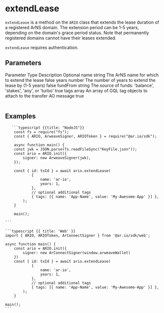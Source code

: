 
<HeroPattern />

# extendLease

`extendLease` is a method on the `ARIO` class that extends the lease duration of a registered ArNS domain. The extension period can be 1-5 years, depending on the domain's grace period status. Note that permanently registered domains cannot have their leases extended.

`extendLease` requires authentication.

## Parameters

<Table>
  <Table.Head>
    <Table.Row>
      <Table.Header>Parameter</Table.Header>
      <Table.Header>Type</Table.Header>
      <Table.Header>Description</Table.Header>
      <Table.Header>Optional</Table.Header>
    </Table.Row>
  </Table.Head>
  <Table.Body>
    <Table.Row>
      <Table.Cell className="font-semibold">name</Table.Cell>
      <Table.Cell>string</Table.Cell>
      <Table.Cell>The ArNS name for which to extend the lease</Table.Cell>
      <Table.Cell>false</Table.Cell>
    </Table.Row>
    <Table.Row>
      <Table.Cell className="font-semibold">years</Table.Cell>
      <Table.Cell>number</Table.Cell>
      <Table.Cell>
        The number of years to extend the lease by (1-5 years)
      </Table.Cell>
      <Table.Cell>false</Table.Cell>
    </Table.Row>
    <Table.Row>
      <Table.Cell className="font-semibold">fundFrom</Table.Cell>
      <Table.Cell>string</Table.Cell>
      <Table.Cell>
        The source of funds: 'balance', 'stakes', 'any', or 'turbo'
      </Table.Cell>
      <Table.Cell>true</Table.Cell>
    </Table.Row>
    <Table.Row>
      <Table.Cell className="font-semibold">tags</Table.Cell>
      <Table.Cell>array</Table.Cell>
      <Table.Cell>
        An array of GQL tag objects to attach to the transfer AO message
      </Table.Cell>
      <Table.Cell>true</Table.Cell>
    </Table.Row>
  </Table.Body>
</Table>

## Examples

<CodeGroup title="extendLease">

       ```typescript {{title: "NodeJS"}}
        const fs = require("fs");
        const { ARIO, ArweaveSigner, ARIOToken } = require("@ar.io/sdk");

        async function main() {
        const jwk = JSON.parse(fs.readFileSync("KeyFile.json"));
        const ario = ARIO.init({
            signer: new ArweaveSigner(jwk),
        });

        const { id: txId } = await ario.extendLease(
                {
                    name: 'ar-io',
                    years: 1,
                },
                // optional additional tags
                { tags: [{ name: 'App-Name', value: 'My-Awesome-App' }] },
            );
        }

        main();

    ```

    ```typescript {{ title: 'Web' }}
    import { ARIO, ARIOToken, ArConnectSigner } from '@ar.io/sdk/web';

    async function main() {
        const ario = ARIO.init({
            signer: new ArConnectSigner(window.arweaveWallet)
        })
        const { id: txId } = await ario.extendLease(
                {
                    name: 'ar-io',
                    years: 1,
                },
                // optional additional tags
                { tags: [{ name: 'App-Name', value: 'My-Awesome-App' }] },
            );
        }

    main();
    ```

</CodeGroup>
